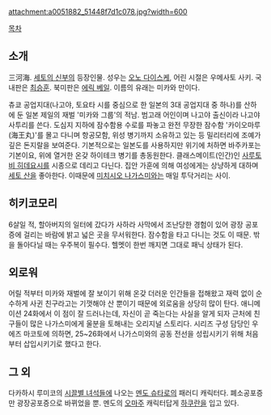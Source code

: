 attachment:a0051882_51448f7d1c078.jpg?width=600

[[목차]]
== 소개 ==
三河海. [[세토의 신부]]의 등장인물. 성우는 [[오노 다이스케]], 어린 시절은 우메사토 사키. 국내판은 [[최승훈]]. 북미판은 [[에릭 베일]]. 이름의 유래는 미카와 만이다.

츄쿄 공업지대(나고야, 토요타 시를 중심으로 한 일본의 3대 공업지대 중 하나)를 산하에 둔 일본 제일의 재벌 '미카와 그룹'의 적남. 범고래 어인이며 나고야 출신이라 나고야 사투리를 쓴다. 도심지 지하에 잠수함용 수로를 파놓고 완전 무장한 잠수함 '카이오마루(海王丸)'를 몰고 다니며 항공모함, 위성 병기까지 소유하고 있는 등 밀리터리에 조예가 깊은 돈지랄을 보여준다. 기본적으로는 일본도를 사용하지만 위기에 처하면 바주카포는 기본이요, 위에 열거한 온갖 하이테크 병기를 총동원한다. 클래스메이트(인간)인 [[사루토비 히데요시]]를 시종으로 데리고 다닌다. 집안 가훈에 의해 여성에게는 상냥하게 대하며 [[세토 산]]을 좋아한다. 이때문에 [[미치시오 나가스미]]와는 매일 투닥거리는 사이.

== 히키코모리 ==
6살일 적, 할아버지의 일터에 갔다가 사하라 사막에서 조난당한 경험이 있어 광장 공포증에 걸리는 바람에 밝고 넓은 곳을 무서워한다. 잠수함을 타고 다니는 것도 이 때문. 밖을 돌아다닐 때는 우주복이 필수다. 헬멧이 한번 깨지면 그대로 패닉 상태가 된다.

== 외로워 ==
어릴 적부터 미카와 재벌에 잘 보이기 위해 온갖 더러운 인간들을 접해왔고 재력 없이 순수하게 사귄 친구라고는 기껏해야 산 뿐이기 때문에 외로움을 상당히 많이 탄다. 애니메이션 24화에서 이 점이 잘 드러나는데, 자신이 곧 죽는다는 사실을 알게 되자 근처에 친구들이 많은 나가스미에게 울분을 토해내는 오리지널 스토리다. 시리즈 구성 담당인 우에즈 마코토에 의하면, 25~26화에서 나가스미와의 공동 전선을 성립시키기 위해 처음부터 삽입시키기로 했다고 한다.

== 그 외 ==
다카하시 루미코의 [[시끌별 녀석들]]에 나오는 [[멘도 슈타로]]의 패러디 캐릭터다. 폐소공포증만 광장공포증으로 바뀌었을 뿐. 멘도의 [[오마주]] 캐릭터답게 [[하쿠란]]을 입고 있다.
